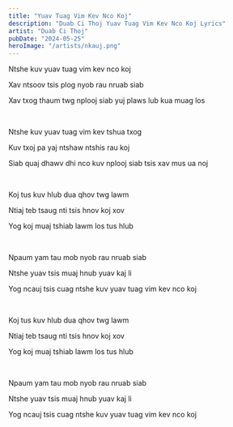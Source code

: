 ```yaml
---
title: "Yuav Tuag Vim Kev Nco Koj"
description: "Duab Ci Thoj Yuav Tuag Vim Kev Nco Koj Lyrics"
artist: "Duab Ci Thoj"
pubDate: "2024-05-25"
heroImage: "/artists/nkauj.png"
---
```


Ntshe kuv yuav tuag vim kev nco koj

Xav ntsoov tsis plog nyob rau nruab siab

Xav txog thaum twg nplooj siab yuj plaws lub kua muag los

<br />

Ntshe kuv yuav tuag vim kev tshua txog

Kuv txoj pa yaj ntshaw ntshis rau koj

Siab quaj dhawv dhi nco kuv nplooj siab tsis xav mus ua noj

<br />

Koj tus kuv hlub dua qhov twg lawm

Ntiaj teb tsaug nti tsis hnov koj xov

Yog koj muaj tshiab lawm los tus hlub

<br />

Npaum yam tau mob nyob rau nruab siab

Ntshe yuav tsis muaj hnub yuav kaj li

Yog ncauj tsis cuag ntshe kuv yuav tuag vim kev nco koj

<br />

Koj tus kuv hlub dua qhov twg lawm

Ntiaj teb tsaug nti tsis hnov koj xov

Yog koj muaj tshiab lawm los tus hlub

<br />

Npaum yam tau mob nyob rau nruab siab

Ntshe yuav tsis muaj hnub yuav kaj li

Yog ncauj tsis cuag ntshe kuv yuav tuag vim kev nco koj
